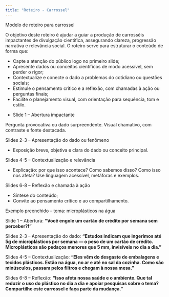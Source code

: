 ```yaml
---
title: "Roteiro - Carrossel"
---
```


::: titulo-nao-numerado
Modelo de roteiro para carrossel
:::

::: callout-tip
O objetivo deste roteiro é ajudar a guiar a produção de carrosséis impactantes de divulgação científica, assegurando clareza, progressão narrativa e relevância social. O roteiro serve para estruturar o conteúdo de forma que:

-   Capte a atenção do público logo no primeiro slide;
-   Apresente dados ou conceitos científicos de modo acessível, sem perder o rigor;
-   Contextualize e conecte o dado a problemas do cotidiano ou questões sociais;
-   Estimule o pensamento crítico e a reflexão, com chamadas à ação ou perguntas finais;
-   Facilite o planejamento visual, com orientação para sequência, tom e estilo.
:::

::::::::: fundo-papel
::: subtitulo-nao-numerado
-   Slide 1 – Abertura impactante
:::

Pergunta provocativa ou dado surpreendente. Visual chamativo, com contraste e fonte destacada.

::: subtitulo-nao-numerado
Slides 2-3 – Apresentação do dado ou fenômeno
:::

-   Exposição breve, objetiva e clara do dado ou conceito principal.

::: subtitulo-nao-numerado
Slides 4-5 – Contextualização e relevância
:::

-   Explicação: por que isso acontece? Como sabemos disso? Como isso nos afeta? Use linguagem acessível, metáforas e exemplos.

::: subtitulo-nao-numerado
Slides 6-8 – Reflexão e chamada à ação
:::

-   Síntese do conteúdo;
-   Convite ao pensamento crítico e ao compartilhamento.

::: subtitulo-nao-numerado
Exemplo preenchido – tema: microplásticos na água
:::

::: citacao
Slide 1 – Abertura: **“Você engole um cartão de crédito por semana sem perceber?!”**

Slides 2-3 – Apresentação do dado: **“Estudos indicam que ingerimos até 5g de microplásticos por semana — o peso de um cartão de crédito. Microplásticos são pedaços menores que 5 mm, invisíveis no dia a dia.”**

Slides 4-5 – Contextualização: **“Eles vêm do desgaste de embalagens e tecidos plásticos. Estão na água, no ar e até no sal da cozinha. Como são minúsculos, passam pelos filtros e chegam à nossa mesa.”**

Slides 6-8 – Reflexão: **“Isso afeta nossa saúde e o ambiente. Que tal reduzir o uso do plástico no dia a dia e apoiar pesquisas sobre o tema? Compartilhe este carrossel e faça parte da mudança.”**
:::
:::::::::
